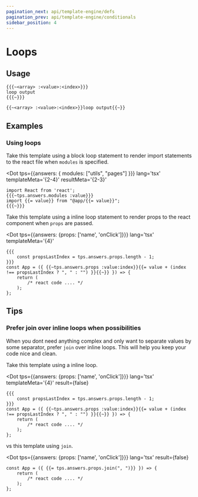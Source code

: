 ```yaml
---
pagination_next: api/template-engine/defs
pagination_prev: api/template-engine/conditionals
sidebar_position: 4
---
```



# Loops

## Usage

<Tabs>

<TabItem value="block" label="Block">

```text
{{{~<array> :<value>:<index>}}}
loop output
{{{~}}}
```

</TabItem>

<TabItem value="inline" label="Inline">

```text
{{~<array> :<value>:<index>}}loop output{{~}}
```

</TabItem>
</Tabs>

## Examples

### Using loops

<Tabs>
<TabItem value="block" label="Block">

Take this template using a block loop statement to render import statements to
the react file when `modules` is specified.

<Dot
	tps={{answers: { modules: ["utils", "pages"] }}}
	lang='tsx'
	templateMeta='{2-4}'
	resultMeta='{2-3}'
>

```text
import React from 'react';
{{{~tps.answers.modules :value}}}
import {{= value}} from "@app/{{= value}}";
{{{~}}}
```

</Dot>

</TabItem>

<TabItem value="inline" label="Inline">

Take this template using a inline loop statement to render props to the react
component when `props` are passed.

<Dot
	tps={{answers: {props: ['name', 'onClick']}}}
	lang='tsx'
	templateMeta='{4}'
>

```text
{{{
	const propsLastIndex = tps.answers.props.length - 1;
}}}
const App = ({ {{~tps.answers.props :value:index}}{{= value + (index !== propsLastIndex ? ", " : "") }}{{~}} }) => {
	return (
		/* react code .... */
	);
};
```

</Dot>

</TabItem>
</Tabs>

## Tips

### Prefer join over inline loops when possibilities

When you dont need anything complex and only want to separate values by some
separator, prefer `join` over inline loops. This will help you keep your code
nice and clean.

Take this template using a inline loop.

<Dot
	tps={{answers: {props: ['name', 'onClick']}}}
	lang='tsx'
	templateMeta='{4}'
	result={false}
>

```text
{{{
	const propsLastIndex = tps.answers.props.length - 1;
}}}
const App = ({ {{~tps.answers.props :value:index}}{{= value + (index !== propsLastIndex ? ", " : "") }}{{~}} }) => {
	return (
		/* react code .... */
	);
};
```

</Dot>

vs this template using `join`.

<Dot
	tps={{answers: {props: ['name', 'onClick']}}}
	lang='tsx'
	result={false}
>

```text
const App = ({ {{= tps.answers.props.join(", ")}} }) => {
	return (
		/* react code .... */
	);
};
```

</Dot>
